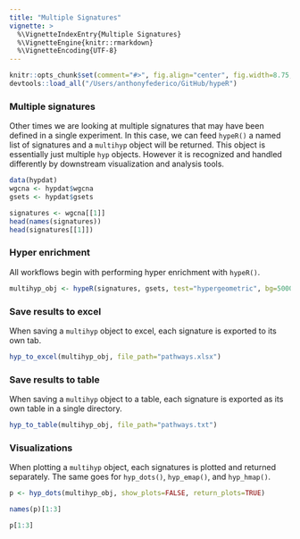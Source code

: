 ```yaml
---
title: "Multiple Signatures"
vignette: >
  %\VignetteIndexEntry{Multiple Signatures}
  %\VignetteEngine{knitr::rmarkdown}
  %\VignetteEncoding{UTF-8}
---
```


```r
knitr::opts_chunk$set(comment="#>", fig.align="center", fig.width=8.75, cache=FALSE)
devtools::load_all("/Users/anthonyfederico/GitHub/hypeR")
```

### Multiple signatures
Other times we are looking at multiple signatures that may have been defined in a single experiment. In this case, we can feed `hypeR()` a named list of signatures and a `multihyp` object will be returned. This object is essentially just multiple `hyp` objects. However it is recognized and handled differently by downstream visualization and analysis tools.
```r

data(hypdat)
wgcna <- hypdat$wgcna
gsets <- hypdat$gsets

```

```r

signatures <- wgcna[[1]] 
head(names(signatures))
head(signatures[[1]])

```

### Hyper enrichment
All workflows begin with performing hyper enrichment with `hypeR()`.
```r

multihyp_obj <- hypeR(signatures, gsets, test="hypergeometric", bg=50000, fdr_cutoff=0.01, do_plots=FALSE)

```

### Save results to excel
When saving a `multihyp` object to excel, each signature is exported to its own tab.
```r

hyp_to_excel(multihyp_obj, file_path="pathways.xlsx")

```

### Save results to table
When saving a `multihyp` object to a table, each signature is exported as its own table in a single directory.
```r

hyp_to_table(multihyp_obj, file_path="pathways.txt")

```

### Visualizations

When plotting a `multihyp` object, each signatures is plotted and returned separately. The same goes for `hyp_dots()`, `hyp_emap()`, and `hyp_hmap()`. 

```r

p <- hyp_dots(multihyp_obj, show_plots=FALSE, return_plots=TRUE)

```

```r

names(p)[1:3]

```

```r

p[1:3]

```
